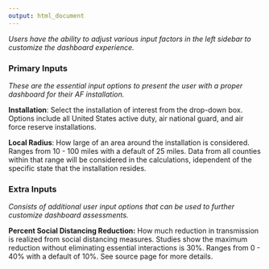 ```yaml
---
output: html_document
---
```



*Users have the ability to adjust various input factors in the left sidebar to customize the dashboard experience.*


### Primary Inputs
*These are the essential input options to present the user with a proper dashboard for their AF installation.*  

**Installation**: Select the installation of interest from the drop-down box. Options include all United States active duty, air national guard, and air force reserve installations.

**Local Radius**: How large of an area around the installation is considered. Ranges from 10 - 100 miles with a default of 25 miles. Data from all counties within that range will be considered in the calculations, idependent of the specific state that the installation resides. 

### Extra Inputs
*Consists of additional user input options that can be used to further customize dashboard assessments.*

**Percent Social Distancing Reduction:**  How much reduction in transmission is realized from social distancing measures. Studies show the maximum reduction without eliminating essential interactions is 30%. Ranges from 0 - 40% with a default of 10%. See source page for more details.
